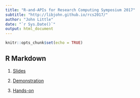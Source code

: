 ```yaml
---
title: "R-and-APIs for Research Computing Symposium 2017"
subtitle: "http://libjohn.github.io/rcs2017/"
author: "John Little"
date: "`r Sys.Date()`"
output: html_document
---
```


```r
knitr::opts_chunk$set(echo = TRUE)
```

## R Markdown

1. [Slides](http://libjohn.github.io/rcs2017/slides/slides.html)

1. [Demonstration](http://libjohn.github.io/rcs2017/demonstration.nb.html)

1. [Hands-on](http://libjohn.github.io/rcs2017/handson.html)